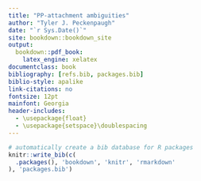 ```yaml
--- 
title: "PP-attachment ambiguities"
author: "Tyler J. Peckenpaugh"
date: "`r Sys.Date()`"
site: bookdown::bookdown_site
output: 
  bookdown::pdf_book:
    latex_engine: xelatex
documentclass: book
bibliography: [refs.bib, packages.bib]
biblio-style: apalike
link-citations: no
fontsize: 12pt
mainfont: Georgia
header-includes:
  - \usepackage{float}
  - \usepackage{setspace}\doublespacing
---
```


```r
# automatically create a bib database for R packages
knitr::write_bib(c(
  .packages(), 'bookdown', 'knitr', 'rmarkdown'
), 'packages.bib')
```